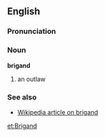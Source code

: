 ==English==

=== Pronunciation ===

=== Noun ===
'''brigand''' 

# an outlaw

=== See also ===
*[[w:Brigand|Wikipedia article on brigand]]

[[et:Brigand]]